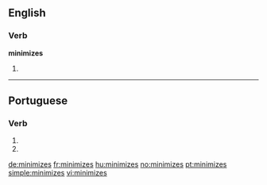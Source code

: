 ==English==

===Verb===
'''minimizes'''

# {{third-person singular of|[[minimize]]}}

----

==Portuguese==

===Verb===
{{pt-verb form}}

# {{pt-verb form of|[[minimizar]]|ar|subjunctive|present|singular|second}}
# {{pt-verb form of|[[minimizar]]|ar|imperative|negative|singular|second}}

[[de:minimizes]]
[[fr:minimizes]]
[[hu:minimizes]]
[[no:minimizes]]
[[pt:minimizes]]
[[simple:minimizes]]
[[vi:minimizes]]